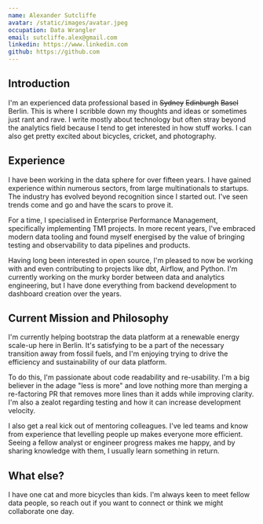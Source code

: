 ```yaml
---
name: Alexander Sutcliffe
avatar: /static/images/avatar.jpeg
occupation: Data Wrangler
email: sutcliffe.alex@gmail.com
linkedin: https://www.linkedin.com
github: https://github.com
---
```


## Introduction

I'm an experienced data professional based in ~~Sydney~~ ~~Edinburgh~~ ~~Basel~~ Berlin. This is where I scribble down my thoughts and ideas or sometimes just rant and rave. I write mostly about technology but often stray beyond the analytics field because I tend to get interested in how stuff works. I can also get pretty excited about bicycles, cricket, and photography. 

## Experience

I have been working in the data sphere for over fifteen years. I have gained experience within numerous sectors, from large multinationals to startups. The industry has evolved beyond recognition since I started out. I've seen trends come and go and have the scars to prove it.

For a time, I specialised in Enterprise Performance Management, specifically implementing TM1 projects. In more recent years, I've embraced modern data tooling and found myself energised by the value of bringing testing and observability to data pipelines and products.

Having long been interested in open source, I'm pleased to now be working with and even contributing to projects like dbt, Airflow, and Python. I'm currently working on the murky border between data and analytics engineering, but I have done everything from backend development to dashboard creation over the years.

## Current Mission and Philosophy

I'm currently helping bootstrap the data platform at a renewable energy scale-up here in Berlin. It's satisfying to be a part of the necessary transition away from fossil fuels, and I'm enjoying trying to drive the efficiency and sustainability of our data platform.

To do this, I'm passionate about code readability and re-usability. I'm a big believer in the adage "less is more" and love nothing more than merging a re-factoring PR that removes more lines than it adds while improving clarity. I'm also a zealot regarding testing and how it can increase development velocity.

I also get a real kick out of mentoring colleagues. I've led teams and know from experience that levelling people up makes everyone more efficient. Seeing a fellow analyst or engineer progress makes me happy, and by sharing knowledge with them, I usually learn something in return. 

## What else? 

I have one cat and more bicycles than kids. I'm always keen to meet fellow data people, so reach out if you want to connect or think we might collaborate one day. 